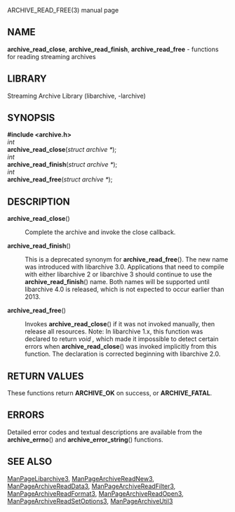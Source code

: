 ARCHIVE_READ_FREE(3) manual page 
== NAME == 
'''archive_read_close''', 
'''archive_read_finish''', 
'''archive_read_free''' 
- functions for reading streaming archives 
== LIBRARY == 
Streaming Archive Library (libarchive, -larchive) 
== SYNOPSIS == 
'''<nowiki>#include <archive.h></nowiki>''' 
<br> 
''int'' 
<br> 
'''archive_read_close'''(''struct archive *''); 
<br> 
''int'' 
<br> 
'''archive_read_finish'''(''struct archive *''); 
<br> 
''int'' 
<br> 
'''archive_read_free'''(''struct archive *''); 
== DESCRIPTION == 
<dl> 
<dt>'''archive_read_close'''()</dt><dd> 
Complete the archive and invoke the close callback. 
</dd><dt>'''archive_read_finish'''()</dt><dd> 
This is a deprecated synonym for 
'''archive_read_free'''(). 
The new name was introduced with libarchive 3.0. 
Applications that need to compile with either libarchive 2 
or libarchive 3 should continue to use the 
'''archive_read_finish'''() 
name. 
Both names will be supported until libarchive 4.0 is 
released, which is not expected to occur earlier 
than 2013. 
</dd><dt>'''archive_read_free'''()</dt><dd> 
Invokes 
'''archive_read_close'''() 
if it was not invoked manually, then release all resources. 
Note: In libarchive 1.x, this function was declared to return 
''void ,'' 
which made it impossible to detect certain errors when 
'''archive_read_close'''() 
was invoked implicitly from this function. 
The declaration is corrected beginning with libarchive 2.0. 
</dd></dl> 
== RETURN VALUES == 
These functions return 
'''ARCHIVE_OK''' 
on success, or 
'''ARCHIVE_FATAL'''. 
== ERRORS == 
Detailed error codes and textual descriptions are available from the 
'''archive_errno'''() 
and 
'''archive_error_string'''() 
functions. 
== SEE ALSO == 
[[ManPageLibarchive3]], 
[[ManPageArchiveReadNew3]], 
[[ManPageArchiveReadData3]], 
[[ManPageArchiveReadFilter3]], 
[[ManPageArchiveReadFormat3]], 
[[ManPageArchiveReadOpen3]], 
[[ManPageArchiveReadSetOptions3]], 
[[ManPageArchiveUtil3]] 
